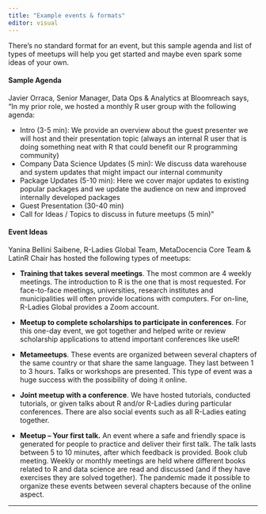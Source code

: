 ```yaml
---
title: "Example events & formats"
editor: visual
---
```


There’s no standard format for an event, but this sample agenda and list of types of meetups will help you get started and maybe even spark some ideas of your own.

#### Sample Agenda

Javier Orraca, Senior Manager, Data Ops & Analytics at Bloomreach says, “In my prior role, we hosted a monthly R user group with the following agenda:  

* Intro (3-5 min): We provide an overview about the guest presenter we will host and their presentation topic (always an internal R user that is doing something neat with R that could benefit our R programming community)
* Company Data Science Updates (5 min): We discuss data warehouse and system updates that might impact our internal community
* Package Updates (5-10 min): Here we cover major updates to existing popular packages and we update the audience on new and improved internally developed packages
* Guest Presentation (30-40 min)
* Call for Ideas / Topics to discuss in future meetups (5 min)”  

#### Event Ideas

Yanina Bellini Saibene, R-Ladies Global Team, MetaDocencia Core Team & LatinR Chair has hosted the following types of meetups:  

* **Training that takes several meetings**. The most common are 4 weekly meetings. The introduction to R is the one that is most requested. For face-to-face meetings, universities, research institutes and municipalities will often provide locations with computers. For on-line, R-Ladies Global provides a Zoom account.

* **Meetup to complete scholarships to participate in conferences**. For this one-day event, we got together and helped write or review scholarship applications to attend important conferences like useR! 

* **Metameetups**. These events are organized between several chapters of the same country or that share the same language. They last between 1 to 3 hours. Talks or workshops are presented. This type of event was a huge success with the possibility of doing it online.

* **Joint meetup with a conference**. We have hosted tutorials, conducted tutorials, or given talks about R and/or R-Ladies during particular conferences. There are also social events such as all R-Ladies eating together.

* **Meetup – Your first talk.** An event where a safe and friendly space is generated for people to practice and deliver their first talk. The talk lasts between 5 to 10 minutes, after which feedback is provided.
Book club meeting. Weekly or monthly meetings are held where different books related to R and data science are read and discussed (and if they have exercises they are solved together). The pandemic made it possible to organize these events between several chapters because of the online aspect.

---
